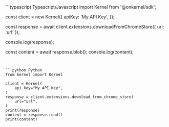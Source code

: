 <CodeGroup>
```typescript Typescript/Javascript
import Kernel from '@onkernel/sdk';

const client = new Kernel({
  apiKey: 'My API Key',
});

const response = await client.extensions.downloadFromChromeStore({ url: 'url' });

console.log(response);

const content = await response.blob();
console.log(content);
```


```python Python
from kernel import Kernel

client = Kernel(
    api_key="My API Key",
)
response = client.extensions.download_from_chrome_store(
    url="url",
)
print(response)
content = response.read()
print(content)
```
</CodeGroup>
